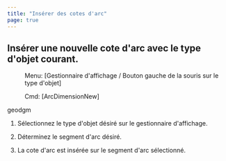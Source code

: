 ```yaml
---
title: "Insérer des cotes d'arc"
page: true
---
```

## Ins&#233;rer une nouvelle cote d&#39;arc avec le type d&#39;objet courant.
 <Menu> Menu: [Gestionnaire d'affichage / Bouton gauche de la souris sur le type d'objet] </Menu> 
<GeoDesigner> <Menu> Cmd: [ArcDimensionNew] </Menu> 
 <Placeholder>geodgm</Placeholder> </GeoDesigner>


1. S&#233;lectionnez le type d&#39;objet d&#233;sir&#233; sur le gestionnaire d&#39;affichage.

2. D&#233;terminez le segment d&#39;arc d&#233;sir&#233;.

3. La cote d&#39;arc est ins&#233;r&#233;e sur le segment d&#39;arc s&#233;lectionn&#233;.



